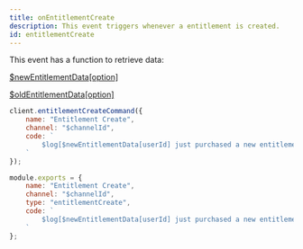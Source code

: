 ```yaml
---
title: onEntitlementCreate
description: This event triggers whenever a entitlement is created.
id: entitlementCreate
---
```



<Aside title="Functions">

This event has a function to retrieve data:

[$newEntitlementData[option]](/functions/newentitlementdata)

[$oldEntitlementData[option]](/functions/oldentitlementdata)

</Aside>

<Example>
<div slot="default">

```js
client.entitlementCreateCommand({
    name: "Entitlement Create",
    channel: "$channelId",
    code: `
        $log[$newEntitlementData[userId] just purchased a new entitlement!]
    `
});
```

</div>
<div slot="handler">

```js
module.exports = {
    name: "Entitlement Create",
    channel: "$channelId",
    type: "entitlementCreate",
    code: `
        $log[$newEntitlementData[userId] just purchased a new entitlement!]
    `
};
```

</div>
</Example>